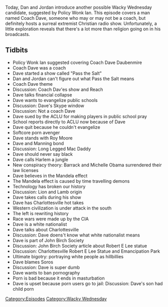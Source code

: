 {{DEFAULTSORT:
    #_EPISODE_0238:Coach Dave
}}{{Episode
    | title           = Coach Dave
    | caption         = Listen to this episode on [https://knowledgefight.libsyn.com/knowledge-fight-coach-dave Libsyn] [https://open.spotify.com/episode/5FHDUB99TXDo25opercvnM Spotify]
    | episodeNumber   = 238
    | length          = 02:07:56
    | airDate         = December 12, 2018
    | episodeType     = [[:Category:Wacky Wednesday|Wacky Wednesday]]
    | appearance      = [[Dave Daubenmire]], [[Roy Moore]], [[James David Manning]]
    | previousEpisode = [[237: March 27, 2009]]
    | nextEpisode     = [[239: December 12-13, 2018]]
}}

{{Stub}}

Today, Dan and Jordan introduce another possible Wacky Wednesday candidate, suggested by Policy Wonk Ian. This episode covers a man named Coach Dave, someone who may or may not be a coach, but definitely hosts a surreal extremist Christian radio show. Unfortunately, a little exploration reveals that there's a lot more than religion going on in his broadcasts.

==Tidbits==

*Policy Wonk Ian suggested covering Coach Dave Daubenmire
*Coach Dave was a coach
*Dave started a show called "Pass the Salt"
*Dan and Jordan can't figure out what Pass the Salt means
*Coach Dave theme
*Discussion: Coach Dav'es show and Reach
*Dave talks financial collapse
*Dave wants to evangelize public schools
*Discussion: Dave's Skype window
*Discussion: Not a coach Dave
*Dave sued by the ACLU for making players in public school pray
*School reports directly to ACLU now because of Dave
*Dave quit because he couldn't evangelize
*Softcore porn avenger
*Dave stands with Roy Moore
*Dave and Manning bond
*Discussion: Long Legged Mac Daddy
*Dave should never say black
*Dave calls Harlem a jungle
*New conspiracy theory: Barrack and Michelle Obama surrendered their law licenses
*Dave believes in the Mandela effect
*The Mandela effect is caused by time travelling demons
*Technology has broken our history
*Discussion: Lion and Lamb origin
*Dave takes calls during his show
*Dave has Charlottesville hot takes
*Western civilization is under attack in the south
*The left is rewriting history
*Race wars were made up by the CIA
*Dave is a white nationalist
*Dave talks about Charlottesville
*Discussion: Dave doens't know what white nationalist means
*Dave is part of John Birch Society
*Discussion: John Birch Society article about Robert E Lee statue
*Discussion: Charlottesville Robert E Lee Statue and Emancipation Park
*Ultimate bigotry: portraying white people as hillbillies
*Dave blames Soros
*Discussion: Dave is super dumb
*Dave wants to ban pornography
*Porn is bad because it ends in masturbation
*Dave is upset because porn users go to jail: Discussion: Dave's son had child porn

[[Category:Episodes]]
[[Category:Wacky Wednesday]]
